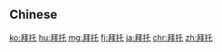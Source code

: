 {{also|拜託}}
==Chinese==
{{zh-see|拜託}}

[[ko:拜托]]
[[hu:拜托]]
[[mg:拜托]]
[[fj:拜托]]
[[ja:拜托]]
[[chr:拜托]]
[[zh:拜托]]